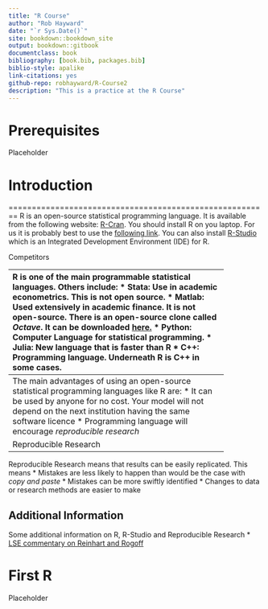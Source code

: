 ```yaml
--- 
title: "R Course"
author: "Rob Hayward"
date: "`r Sys.Date()`"
site: bookdown::bookdown_site
output: bookdown::gitbook
documentclass: book
bibliography: [book.bib, packages.bib]
biblio-style: apalike
link-citations: yes
github-repo: robhayward/R-Course2
description: "This is a practice at the R Course"
---
```


# Prerequisites

Placeholder



<!--chapter:end:index.Rmd-->

# Introduction {#intro}

========================================================
R is an open-source statistical programming language.  It is available from the following website: [R-Cran](http://www.r-project.org/). You should install R on you laptop.  For us it is probably best to use the [following link](http://www.stats.bris.ac.uk/R/).  You can also install [R-Studio](https://www.rstudio.com/) which is an Integrated Development Environment (IDE) for R. 

Competitors

----------------------------------------------------------
R is one of the main programmable statistical languages.  Others include:
* Stata:  Use in academic econometrics. This is not open source.
* Matlab:  Used extensively in academic finance.  It is not open-source.  There is an open-source clone called *Octave*.  It can be downloaded [here.](https://www.gnu.org/software/octave/)
* Python: Computer Language for statistical programming.  
* Julia:  New language that is faster than R
* C++:  Programming language.  Underneath R is C++ in some cases. 

Advantages of using R
------------------------------------------------------------
The main advantages of using an open-source statistical programming languages like R are:
* It can be used by anyone for no cost.  Your model will not depend on the next institution having the same software licence
* Programming language will encourage *reproducible research*

Reproducible Research
--------------------------------------------------------------
Reproducible Research means that results can be easily replicated.  This means
* Mistakes are less likely to happen than would be the case with *copy and paste*
* Mistakes can be more swiftly identified
* Changes to data or research methods are easier to make

Additional Information
---------------------------------------------------------
Some additional information on R, R-Studio and Reproducible Research 
* [LSE commentary on Reinhart and Rogoff](http://blogs.lse.ac.uk/impactofsocialsciences/2013/10/23/open-data-in-economics-the-basis-of-reproducible-research/)

<!--chapter:end:01-intro.Rmd-->


# First R

Placeholder



<!--chapter:end:02-literature.Rmd-->


